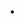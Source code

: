 <script type="text/javascript">
  function googleTranslateElementInit() {
    new google.translate.TranslateElement({pageLanguage: 'en', 
    includedLanguages: 'es,fr,de', 
    layout: google.translate.TranslateElement.InlineLayout.SIMPLE, 
    autoDisplay: false, 
    gaTrack: true, 
    toLanguage: 'en',
    multilanguagePage: true,
    gaId: 'UA-XXXXXXXX-X'}, 
    'google_translate_element');
  }
</script>

<script type="text/javascript" src="//translate.google.com/translate_a/element.js?cb=googleTranslateElementInit"></script>

<ul class="navbar-nav navbar-nav-scroll ms-auto">
  <li class="nav-translate">
    <div id="google_translate_element"></div>
  </li>
</ul>

<style>
  .nav-translate {
    position: relative;
    margin-left: 10px;
  }
  #google_translate_element {
    display: flex;
    align-items: center;
  }
  
  #\:0\.targetLanguage > span > a > span:nth-child(1) {
  font-size: 0;
  }
  #\:0\.targetLanguage > span > a > span:nth-child(1)::after {
  content: "Translate";
  font-size: 14px;
}
  
</style>

<script>
  document.addEventListener('DOMContentLoaded', function () {
    var navbar = document.querySelector('#navbarCollapse > div');
    navbar.insertAdjacentHTML('afterbegin', '<div id="google_translate_element"></div>');
  });
</script>
